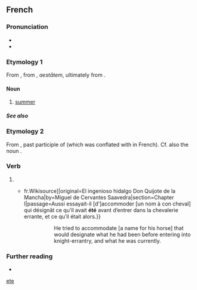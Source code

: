 {{also|ete|-ete|-eté}}
==French==

===Pronunciation===
* {{fr-IPA}}
* {{audio|Fr-été-fr CA.ogg|audio|lang=fr}}

===Etymology 1===
From {{inh|fr|fro|esté}}, from {{inh|fr|la|aestās}}, ''aestātem'', ultimately from {{der|fr|ine-pro|*h₂eydʰ-||burn; fire}}.

====Noun====
{{fr-noun|m}}

# [[summer]]

=====See also=====
{{table:seasons/fr}}

===Etymology 2===
From {{etyl|la|fr}} {{m|la|status}}, past participle of {{m|la|stare}} (which was conflated with {{m|fr|esse}} in French). Cf. also the noun {{doublet|lang=fr|état|notext=1}}.

===Verb===
{{fr-past participle|intr=1}}

# {{inflection of|être||past|part|lang=fr}}
#* {{quote-book|year=1837|author=Louis Viardot|title=L’Ingénieux Hidalgo Don Quichotte de la Manche|url=[s:fr: L’Ingénieux Hidalgo Don Quichotte de la Manche{{!}}fr.Wikisource]|original=El ingenioso hidalgo Don Quijote de la Mancha|by=Miguel de Cervantes Saavedra|section=Chapter I|passage=Aussi essayait-il [d']accommoder [un nom à con cheval] qui désignât ce qu’il avait '''été''' avant d’entrer dans la chevalerie errante, et ce qu’il était alors.}}
#*:: He tried to accommodate [a name for his horse] that would designate what he had been before entering into knight-errantry, and what he was currently.

===Further reading===
* {{R:TLFi}}

[[Category:French palindromes|ete]]